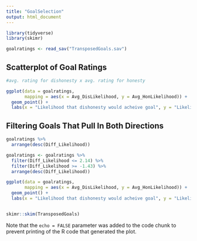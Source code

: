 ---
title: "GoalSelection"
output: html_document
---

```{r setup, include=FALSE}
library(tidyverse)
library(skimr)
```

```{r dataframe}
goalratings <- read_sav("TransposedGoals.sav")
```


## Scatterplot of Goal Ratings

```{r scatterplot}
#avg. rating for dishonesty x avg. rating for honesty

ggplot(data = goalratings,
       mapping = aes(x = Avg_DisLikelihood, y = Avg_HonLikelihood)) +
  geom_point() +
  labs(x = "Likelihood that dishonesty would acheive goal", y = "Likelihood that honesty would acheive goal")
```

## Filtering Goals That Pull In Both Directions


```{r filtering}
goalratings %>%
  arrange(desc(Diff_Likelihood))

goalratings <- goalratings %>%
  filter(Diff_Likelihood <= 2.14) %>%
  filter(Diff_Likelihood >= -1.43) %>%
  arrange(desc(Diff_Likelihood))

ggplot(data = goalratings,
       mapping = aes(x = Avg_DisLikelihood, y = Avg_HonLikelihood)) +
  geom_point() +
  labs(x = "Likelihood that dishonesty would acheive goal", y = "Likelihood that honesty would acheive goal")



```


```{r}
skimr::skim(TransposedGoals)
```

Note that the `echo = FALSE` parameter was added to the code chunk to prevent printing of the R code that generated the plot.
